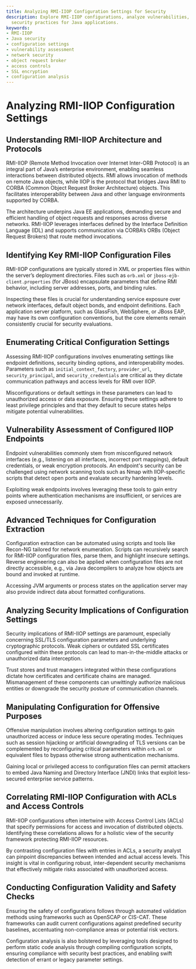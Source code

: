 ```yaml
---
title: Analyzing RMI-IIOP Configuration Settings for Security
description: Explore RMI-IIOP configurations, analyze vulnerabilities, and enhance
  security practices for Java applications.
keywords:
- RMI-IIOP
- Java security
- configuration settings
- vulnerability assessment
- network security
- object request broker
- access controls
- SSL encryption
- configuration analysis
---
```


# Analyzing RMI-IIOP Configuration Settings

## Understanding RMI-IIOP Architecture and Protocols

RMI-IIOP (Remote Method Invocation over Internet Inter-ORB Protocol) is an integral part of Java’s enterprise environment, enabling seamless interactions between distributed objects. RMI allows invocation of methods on remote Java objects, while IIOP is the protocol that bridges Java RMI to CORBA (Common Object Request Broker Architecture) objects. This facilitates interoperability between Java and other language environments supported by CORBA.

The architecture underpins Java EE applications, demanding secure and efficient handling of object requests and responses across diverse networks. RMI-IIOP leverages interfaces defined by the Interface Definition Language (IDL) and supports communication via CORBA’s ORBs (Object Request Brokers) that route method invocations.

## Identifying Key RMI-IIOP Configuration Files

RMI-IIOP configurations are typically stored in XML or properties files within the server’s deployment directories. Files such as `orb.xml` or `jboss-ejb-client.properties` (for JBoss) encapsulate parameters that define RMI behavior, including server addresses, ports, and binding rules.

Inspecting these files is crucial for understanding service exposure over network interfaces, default object bonds, and endpoint definitions. Each application server platform, such as GlassFish, WebSphere, or JBoss EAP, may have its own configuration conventions, but the core elements remain consistently crucial for security evaluations.

## Enumerating Critical Configuration Settings

Assessing RMI-IIOP configurations involves enumerating settings like endpoint definitions, security binding options, and interoperability modes. Parameters such as `initial_context_factory`, `provider_url`, `security_principal`, and `security_credentials` are critical as they dictate communication pathways and access levels for RMI over IIOP.

Misconfigurations or default settings in these parameters can lead to unauthorized access or data exposure. Ensuring these settings adhere to least privilege principles and that they default to secure states helps mitigate potential vulnerabilities.

## Vulnerability Assessment of Configured IIOP Endpoints

Endpoint vulnerabilities commonly stem from misconfigured network interfaces (e.g., listening on all interfaces, incorrect port mappings), default credentials, or weak encryption protocols. An endpoint's security can be challenged using network scanning tools such as Nmap with IIOP-specific scripts that detect open ports and evaluate security hardening levels.

Exploiting weak endpoints involves leveraging these tools to gain entry points where authentication mechanisms are insufficient, or services are exposed unnecessarily.

## Advanced Techniques for Configuration Extraction

Configuration extraction can be automated using scripts and tools like Recon-NG tailored for network enumeration. Scripts can recursively search for RMI-IIOP configuration files, parse them, and highlight insecure settings. Reverse engineering can also be applied when configuration files are not directly accessible, e.g., via Java decompilers to analyze how objects are bound and invoked at runtime.

Accessing JVM arguments or process states on the application server may also provide indirect data about formatted configurations.

## Analyzing Security Implications of Configuration Settings

Security implications of RMI-IIOP settings are paramount, especially concerning SSL/TLS configuration parameters and underlying cryptographic protocols. Weak ciphers or outdated SSL certificates configured within these protocols can lead to man-in-the-middle attacks or unauthorized data interception.

Trust stores and trust managers integrated within these configurations dictate how certificates and certificate chains are managed. Mismanagement of these components can unwittingly authorize malicious entities or downgrade the security posture of communication channels.

## Manipulating Configuration for Offensive Purposes

Offensive manipulation involves altering configuration settings to gain unauthorized access or induce less secure operating modes. Techniques such as session hijacking or artificial downgrading of TLS versions can be complemented by reconfiguring critical parameters within `orb.xml` or equivalent files to bypass otherwise strong authentication mechanisms.

Gaining local or privileged access to configuration files can permit attackers to embed Java Naming and Directory Interface (JNDI) links that exploit less-secured enterprise service patterns.

## Correlating RMI-IIOP Configuration with ACLs and Access Controls

RMI-IIOP configurations often intertwine with Access Control Lists (ACLs) that specify permissions for access and invocation of distributed objects. Identifying these correlations allows for a holistic view of the security framework protecting RMI-IIOP resources.

By contrasting configuration files with entries in ACLs, a security analyst can pinpoint discrepancies between intended and actual access levels. This insight is vital in configuring robust, inter-dependent security mechanisms that effectively mitigate risks associated with unauthorized access.

## Conducting Configuration Validity and Safety Checks

Ensuring the safety of configurations follows through automated validation methods using frameworks such as OpenSCAP or CIS-CAT. These frameworks can audit current configurations against predefined security baselines, accentuating non-compliance areas or potential risk vectors.

Configuration analysis is also bolstered by leveraging tools designed to perform static code analysis through compiling configuration scripts, ensuring compliance with security best practices, and enabling swift detection of errant or legacy parameter settings.